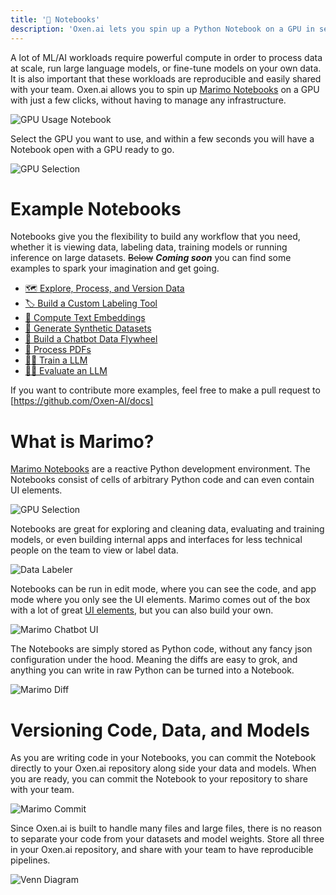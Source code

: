 ```yaml
---
title: '📝 Notebooks'
description: 'Oxen.ai lets you spin up a Python Notebook on a GPU in seconds.'
---
```


A lot of ML/AI workloads require powerful compute in order to process data at scale, run large language models, or fine-tune models on your own data. It is also important that these workloads are reproducible and easily shared with your team. Oxen.ai allows you to spin up [Marimo Notebooks](https://marimo.io) on a GPU with just a few clicks, without having to manage any infrastructure.

![GPU Usage Notebook](/images/gpu_usage.png)

Select the GPU you want to use, and within a few seconds you will have a Notebook open with a GPU ready to go.

![GPU Selection](/images/gpu_selection.png)

# Example Notebooks

Notebooks give you the flexibility to build any workflow that you need, whether it is viewing data, labeling data, training models or running inference on large datasets. ~~Below~~ <em>**Coming soon**</em> you can find some examples to spark your imagination and get going.

- [🗺️ Explore, Process, and Version Data](/examples/notebooks/explore_process_version_data)
- [🏷️ Build a Custom Labeling Tool](/examples/notebooks/build_labeling_tool)
- [🔎 Compute Text Embeddings](/examples/notebooks/compute_text_embeddings)
- [🧪 Generate Synthetic Datasets](/examples/notebooks/generate_synthetic_datasets)
- [💬 Build a Chatbot Data Flywheel](/examples/notebooks/chatbot_data_flywheel)
- [📑 Process PDFs](/examples/notebooks/process_pdfs)
- [🏋️‍♀️ Train a LLM](/examples/notebooks/train_llm)
- [🕵️‍♀️ Evaluate an LLM](/examples/notebooks/eval_llm)

If you want to contribute more examples, feel free to make a pull request to [https://github.com/Oxen-AI/docs]

# What is Marimo?

[Marimo Notebooks](https://marimo.io) are a reactive Python development environment. The Notebooks consist of cells of arbitrary Python code and can even contain UI elements. 

![GPU Selection](/images/marimo-charts.gif)

Notebooks are great for exploring and cleaning data, evaluating and training models, or even building internal apps and interfaces for less technical people on the team to view or label data.

![Data Labeler](/images/marimo-data-labeler.png)

Notebooks can be run in edit mode, where you can see the code, and app mode where you only see the UI elements. Marimo comes out of the box with a lot of great [UI elements](https://docs.marimo.io/api/inputs/chat/), but you can also build your own.

![Marimo Chatbot UI](/images/marimo-chatbot.png)

The Notebooks are simply stored as Python code, without any fancy json configuration under the hood. Meaning the diffs are easy to grok, and anything you can write in raw Python can be turned into a Notebook.

![Marimo Diff](/images/marimo-diff.png)

# Versioning Code, Data, and Models

As you are writing code in your Notebooks, you can commit the Notebook directly to your Oxen.ai repository along side your data and models. When you are ready, you can commit the Notebook to your repository to share with your team.

![Marimo Commit](/images/marimo-commit.png)

Since Oxen.ai is built to handle many files and large files, there is no reason to separate your code from your datasets and model weights. Store all three in your Oxen.ai repository, and share with your team to have reproducible pipelines.

![Venn Diagram](/images/venn-diagram.png)

